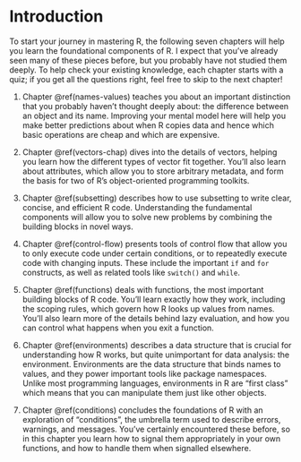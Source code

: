 # Introduction {#foundations-intro  .unnumbered}

To start your journey in mastering R, the following seven chapters will help you learn the foundational components of R. I expect that you've already seen many of these pieces before, but you probably have not studied them deeply. To help check your existing knowledge, each chapter starts with a quiz; if you get all the questions right, feel free to skip to the next chapter!

1.  Chapter \@ref(names-values) teaches you about an important distinction
    that you probably haven't thought deeply about: the difference between an 
    object and its name. Improving your mental model here will help you make 
    better predictions about when R copies data and hence which basic 
    operations are cheap and which are expensive.
   
1.  Chapter \@ref(vectors-chap) dives into the details of vectors, helping you 
    learn how the different types of vector fit 
    together. You'll also learn about attributes, which allow you to store 
    arbitrary metadata, and form the basis for two of R's object-oriented 
    programming toolkits.
    
1.  Chapter \@ref(subsetting) describes how to use subsetting to write 
    clear, concise, and efficient R code. Understanding the fundamental 
    components will allow you to solve new problems by combining the building 
    blocks in novel ways.

1.  Chapter \@ref(control-flow) presents tools of control flow that allow you to
    only execute code under certain conditions, or to repeatedly execute code 
    with changing inputs. These include the important `if` and `for` constructs, as well as 
    related tools like `switch()` and `while`.

1.  Chapter \@ref(functions) deals with functions, the most important building 
    blocks of R code. You'll learn exactly how they work, including the 
    scoping rules, which govern how R looks up values from names. You'll also 
    learn more of the details behind lazy evaluation, and how you can 
    control what happens when you exit a function.
    
1.  Chapter \@ref(environments) describes a data structure that is crucial for 
    understanding how R works, but quite unimportant for data analysis: the 
    environment. Environments are the data structure that binds 
    names to values, and they power important tools like package namespaces. 
    Unlike most programming languages, environments in R are "first class" 
    which means that you can manipulate them just like other objects.

1.  Chapter \@ref(conditions) concludes the foundations of R with an 
    exploration of "conditions", the umbrella term used to describe errors, 
    warnings, and messages. You've certainly encountered these before, so in 
    this chapter you learn how to signal them appropriately in your own 
    functions, and how to handle them when signalled elsewhere.
